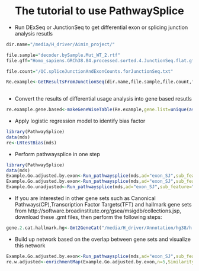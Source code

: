 <center> <h1>The tutorial to use PathwaySplice</h1> </center>

+ Run DExSeq or JunctionSeq to get differential exon or splicing junction analysis resutls 

```r
dir.name="/media/H_driver/Aimin_project/"

file.sample="decoder.bySample.Mut_WT_2.rtf"
file.gff="Homo_sapiens.GRCh38.84.processed.sorted.4.JunctionSeq.flat.gff"

file.count="/QC.spliceJunctionAndExonCounts.forJunctionSeq.txt"

Re.example<-GetResultsFromJunctionSeq(dir.name,file.sample,file.count,file.gff)
 
```

+ Convert the results of differential usage analysis into gene based resutls

```r
re.example.gene.based<-makeGeneWiseTable(Re.example,gene.list=unique(as.character(fData(Re.example)$geneID)))
```

+ Apply logistic regression model to identify bias factor
```r
library(PathwaySplice)
data(mds)
re<-LRtestBias(mds)
```

+ Perform pathwaysplice in one step
```r
library(PathwaySplice)
data(mds)
Example.Go.adjusted.by.exon<-Run_pathwaysplice(mds,ad="exon_SJ",sub_feature="E",0.05,genomeID="hg19",geneID="ensGene",gene_model=hg19.gene.model,method="Wallenius")
Example.Go.adjusted.by.exon<-Run_pathwaysplice(mds,ad="exon_SJ",sub_feature="E",0.05,genomeID="hg19",geneID="ensGene",gene_model=hg19.gene.model,method="Sampling")
Example.Go.unadjusted<-Run_pathwaysplice(mds,ad="exon_SJ",sub_feature="E",0.05,genomeID="hg19",geneID="ensGene",gene_model=hg19.gene.model,method="Hypergeometric")

```

+ If you are interested in other gene sets such as Canonical Pathways(CP),Transcription Factor Targets(TFT) and hallmark gene sets from http://software.broadinstitute.org/gsea/msigdb/collections.jsp, download these .gmt files, then perform the following steps:
```r
gene.2.cat.hallmark.hg<-Gmt2GeneCat("/media/H_driver/Annotation/hg38/h.all.v5.1.symbols-1.gmt","/media/H_driver/Annotation/hg38/genes_table_02092016.csv")
```

+ Build up network based on the overlap between gene sets and visualize this network

```r
Example.Go.adjusted.by.exon<-Run_pathwaysplice(mds,ad="exon_SJ",sub_feature="E",0.05,genomeID="hg19",geneID="ensGene",gene_model=hg19.gene.model,method="Wallenius")
re.w.adjusted<-enrichmentMap(Example.Go.adjusted.by.exon,n=5,SimilarityThreshold=0)
```

